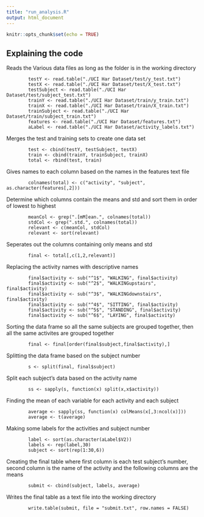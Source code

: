 ```yaml
---
title: "run_analysis.R"
output: html_document
---
```


```r
knitr::opts_chunk$set(echo = TRUE)
```

## Explaining the code
Reads the Various data files as long as the folder is in the working directory

```
        testY <- read.table("./UCI Har Dataset/test/y_test.txt")
        testX <- read.table("./UCI Har Dataset/test/X_test.txt")
        testSubject <- read.table("./UCI Har Dataset/test/subject_test.txt")
        trainY <- read.table("./UCI Har Dataset/train/y_train.txt")
        trainX <- read.table("./UCI Har Dataset/train/X_train.txt")
        trainSubject <- read.table("./UCI Har Dataset/train/subject_train.txt")
        features <- read.table("./UCI Har Dataset/features.txt")
        aLabel <- read.table("./UCI Har Dataset/activity_labels.txt")
```

Merges the test and training sets to create one data set
```
        test <- cbind(testY, testSubject, testX)
        train <- cbind(trainY, trainSubject, trainX)
        total <- rbind(test, train)
```
        
Gives names to each column based on the names in the features text file
```
        colnames(total) <- c("activity", "subject", as.character(features[,2]))
```
        
Determine which columns contain the means and std and sort them in order of lowest to highest
```    
        meanCol <- grep(".[mM]ean.", colnames(total))
        stdCol <- grep(".std.", colnames(total))
        relevant <- c(meanCol, stdCol)
        relevant <- sort(relevant)
```     
Seperates out the columns containing only means and std
```
        final <- total[,c(1,2,relevant)]
```        
Replacing the activity names with descriptive names
```
        final$activity <- sub("^1$", "WALKING", final$activity)
        final$activity <- sub("^2$", "WALKINGupstairs", final$activity)
        final$activity <- sub("^3$", "WALKINGdownstairs", final$activity)
        final$activity <- sub("^4$", "SITTING", final$activity)
        final$activity <- sub("^5$", "STANDING", final$activity)
        final$activity <- sub("^6$", "LAYING", final$activity)
```        
Sorting the data frame so all the same subjects are grouped together, then all the same activites are grouped together
```
        final <- final[order(final$subject,final$activity),]
```        
Splitting the data frame based on the subject number
```
        s <- split(final, final$subject)
```
Split each subject's data based on the activity name
```
        ss <- sapply(s, function(x) split(x,x$activity))
```        
Finding the mean of each variable for each activity and each subject
```
        average <- sapply(ss, function(x) colMeans(x[,3:ncol(x)]))
        average <- t(average)
```        
Making some labels for the activities and subject number
```
        label <- sort(as.character(aLabel$V2))
        labels <- rep(label,30)
        subject <- sort(rep(1:30,6))
```        
Creating the final table where first column is each test subject's number, second column is the name of the activity and the following columns are the means
```
        submit <- cbind(subject, labels, average)
```        
Writes the final table as a text file into the working directory
```
        write.table(submit, file = "submit.txt", row.names = FALSE)
```
        